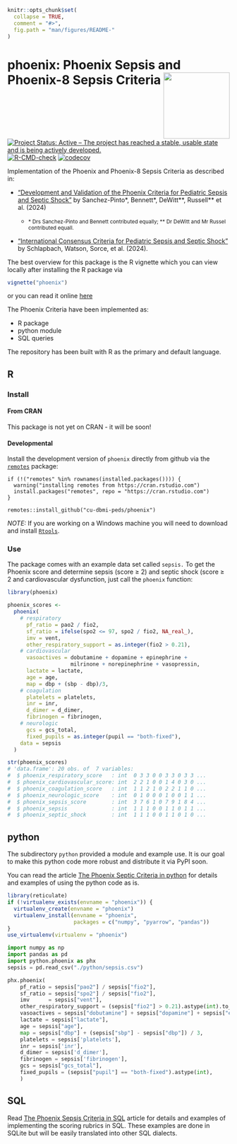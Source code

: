 <!-- README.md is generated from README.Rmd. Please edit that file -->

```r
knitr::opts_chunk$set(
  collapse = TRUE,
  comment = "#>",
  fig.path = "man/figures/README-"
)
```

# phoenix: Phoenix Sepsis and Phoenix-8 Sepsis Criteria <img src="man/figures/phoenix_hex.png" width="150px" align="right"/>

[![Project Status: Active – The project has reached a stable, usable state and is being actively developed.](http://www.repostatus.org/badges/latest/active.svg)](https://www.repostatus.org/#active)
[![R-CMD-check](https://github.com/CU-DBMI-Peds/phoenix/actions/workflows/R-CMD-check.yaml/badge.svg)](https://github.com/CU-DBMI-Peds/phoenix/actions/workflows/R-CMD-check.yaml)
[![codecov](https://codecov.io/gh/CU-DBMI-Peds/phoenix/graph/badge.svg?token=PKLXJ9SQOD)](https://app.codecov.io/gh/CU-DBMI-Peds/phoenix)
<!--
[![CRAN_Status_Badge](https://www.r-pkg.org/badges/version/phoenix)](https://cran.r-project.org/package=phoenix)
[![CRAN RStudio mirror downloads](http://cranlogs.r-pkg.org/badges/phoenix)](http://www.r-pkg.org/pkg/phoenix)
-->

Implementation of the Phoenix and Phoenix-8 Sepsis Criteria as
described in:

* ["Development and Validation of the Phoenix Criteria for Pediatric Sepsis and Septic Shock"](doi:10.1001/jama.2024.0196) by Sanchez-Pinto&ast;, Bennett&ast;, DeWitt&ast;&ast;, Russell&ast;&ast; et al. (2024)

  * <small> &ast; Drs Sanchez-Pinto and Bennett contributed equally; &ast;&ast; Dr DeWitt and Mr Russel contributed equall.</small>

* ["International Consensus Criteria for Pediatric Sepsis and Septic Shock"](doi:10.1001/jama.2024.0179) by Schlapbach, Watson, Sorce, et al. (2024).

The best overview for this package is the R vignette which you can view locally
after installing the R package via
```r
vignette("phoenix")
```
or you can read it online
[here](https://cu-dbmi-peds.github.io/phoenix/articles/phoenix.html)

The Phoenix Criteria have been implemented as:

* R package
* python module
* SQL queries

The repository has been built with R as the primary and default language.

## R

### Install

#### From CRAN
This package is not yet on CRAN - it will be soon!

#### Developmental
Install the development version of `phoenix` directly from github via the
[`remotes`](https://github.com/r-lib/remotes/) package:

    if (!("remotes" %in% rownames(installed.packages()))) {
      warning("installing remotes from https://cran.rstudio.com")
      install.packages("remotes", repo = "https://cran.rstudio.com")
    }

    remotes::install_github("cu-dbmi-peds/phoenix")

*NOTE:* If you are working on a Windows machine you will need to download and
install [`Rtools`](https://cran.r-project.org/bin/windows/Rtools/).

### Use

The package comes with an example data set called `sepsis.`  To get the Phoenix
score and determine sepsis (score &geq; 2) and septic shock (score &geq; 2 and
cardiovascular dysfunction, just call the `phoenix` function:

```r
library(phoenix)

phoenix_scores <-
  phoenix(
    # respiratory
      pf_ratio = pao2 / fio2,
      sf_ratio = ifelse(spo2 <= 97, spo2 / fio2, NA_real_),
      imv = vent,
      other_respiratory_support = as.integer(fio2 > 0.21),
    # cardiovascular
      vasoactives = dobutamine + dopamine + epinephrine +
                    milrinone + norepinephrine + vasopressin,
      lactate = lactate,
      age = age,
      map = dbp + (sbp - dbp)/3,
    # coagulation
      platelets = platelets,
      inr = inr,
      d_dimer = d_dimer,
      fibrinogen = fibrinogen,
    # neurologic
      gcs = gcs_total,
      fixed_pupils = as.integer(pupil == "both-fixed"),
    data = sepsis
  )

str(phoenix_scores)
# 'data.frame':	20 obs. of  7 variables:
#  $ phoenix_respiratory_score   : int  0 3 3 0 0 3 3 0 3 3 ...
#  $ phoenix_cardiovascular_score: int  2 2 1 0 0 1 4 0 3 0 ...
#  $ phoenix_coagulation_score   : int  1 1 2 1 0 2 2 1 1 0 ...
#  $ phoenix_neurologic_score    : int  0 1 0 0 0 1 0 0 1 1 ...
#  $ phoenix_sepsis_score        : int  3 7 6 1 0 7 9 1 8 4 ...
#  $ phoenix_sepsis              : int  1 1 1 0 0 1 1 0 1 1 ...
#  $ phoenix_septic_shock        : int  1 1 1 0 0 1 1 0 1 0 ...
```

## python

The subdirectory `python` provided a module and example use.  It is our goal to
make this python code more robust and distribute it via PyPI soon.

You can read the article [The Phoenix Septic Criteria in python](https://cu-dbmi-peds.github.io/phoenix/articles/python.html)
for details and examples of using the python code as is.

```r
library(reticulate)
if (!virtualenv_exists(envname = "phoenix")) {
  virtualenv_create(envname = "phoenix")
  virtualenv_install(envname = "phoenix",
                     packages = c("numpy", "pyarrow", "pandas"))
}
use_virtualenv(virtualenv = "phoenix")
```

```python
import numpy as np
import pandas as pd
import python.phoenix as phx
sepsis = pd.read_csv("./python/sepsis.csv")

phx.phoenix(
    pf_ratio = sepsis["pao2"] / sepsis["fio2"],
    sf_ratio = sepsis["spo2"] / sepsis["fio2"],
    imv      = sepsis["vent"],
    other_respiratory_support = (sepsis["fio2"] > 0.21).astype(int).to_numpy(),
    vasoactives = sepsis["dobutamine"] + sepsis["dopamine"] + sepsis["epinephrine"] + sepsis["milrinone"] + sepsis["norepinephrine"] + sepsis["vasopressin"],
    lactate = sepsis["lactate"],
    age = sepsis["age"],
    map = sepsis["dbp"] + (sepsis["sbp"] - sepsis["dbp"]) / 3,
    platelets = sepsis['platelets'],
    inr = sepsis['inr'],
    d_dimer = sepsis['d_dimer'],
    fibrinogen = sepsis['fibrinogen'],
    gcs = sepsis["gcs_total"],
    fixed_pupils = (sepsis["pupil"] == "both-fixed").astype(int),
    )
```


## SQL

Read [The Phoenix Sepsis Criteria in SQL](https://cu-dbmi-peds.github.io/phoenix/articles/sql.html)
article for details and examples of implementing the scoring rubrics in SQL.
These examples are done in SQLite but will be easily translated into other SQL
dialects.

